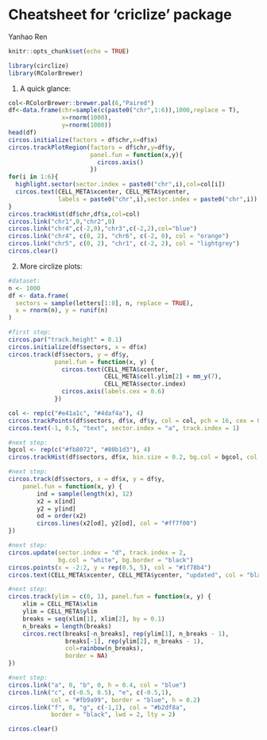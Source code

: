 # Cheatsheet for 'criclize' package

Yanhao Ren

```r
knitr::opts_chunk$set(echo = TRUE)
```

```r
library(circlize)
library(RColorBrewer)
```



(1) A quick glance:
```r
col<-RColorBrewer::brewer.pal(6,"Paired")
df<-data.frame(chr=sample(c(paste0("chr",1:6)),1000,replace = T),
               x=rnorm(1000),
               y=rnorm(1000))
head(df)
circos.initialize(factors = df$chr,x=df$x)
circos.trackPlotRegion(factors = df$chr,y=df$y,
                       panel.fun = function(x,y){
                         circos.axis()
                       })
for(i in 1:6){
  highlight.sector(sector.index = paste0("chr",i),col=col[i])
  circos.text(CELL_META$xcenter, CELL_META$ycenter,
              labels = paste0("chr",i),sector.index = paste0("chr",i))
}
circos.trackHist(df$chr,df$x,col=col)
circos.link("chr1",0,"chr2",0)
circos.link("chr4",c(-2,0),"chr3",c(-2,2),col="blue")
circos.link("chr4", c(0, 2), "chr6", c(-2, 0), col = "orange")
circos.link("chr5", c(0, 2), "chr1", c(-2, 2), col = "lightgrey")
circos.clear()
```

(2) More circlize plots:
```r
#dataset:
n <- 1000
df <- data.frame(
  sectors = sample(letters[1:8], n, replace = TRUE),
  x = rnorm(n), y = runif(n)
)
```

```r
#first step:
circos.par("track.height" = 0.1)
circos.initialize(df$sectors, x = df$x)
circos.track(df$sectors, y = df$y,
             panel.fun = function(x, y) {
               circos.text(CELL_META$xcenter, 
                           CELL_META$cell.ylim[2] + mm_y(7), 
                           CELL_META$sector.index)
               circos.axis(labels.cex = 0.6)
             })

col <- rep(c("#e41a1c", "#4daf4a"), 4)
circos.trackPoints(df$sectors, df$x, df$y, col = col, pch = 16, cex = 0.5)
circos.text(-1, 0.5, "text", sector.index = "a", track.index = 1)

#next step:
bgcol <- rep(c("#fb8072", "#80b1d3"), 4)
circos.trackHist(df$sectors, df$x, bin.size = 0.2, bg.col = bgcol, col = NA)

#next step:
circos.track(df$sectors, x = df$x, y = df$y,
    panel.fun = function(x, y) {
        ind = sample(length(x), 12)
        x2 = x[ind]
        y2 = y[ind]
        od = order(x2)
        circos.lines(x2[od], y2[od], col = "#ff7f00")
})

#next step:
circos.update(sector.index = "d", track.index = 2, 
              bg.col = "white", bg.border = "black")
circos.points(x = -2:2, y = rep(0.5, 5), col = "#1f78b4")
circos.text(CELL_META$xcenter, CELL_META$ycenter, "updated", col = "black")

#next step:
circos.track(ylim = c(0, 1), panel.fun = function(x, y) {
    xlim = CELL_META$xlim
    ylim = CELL_META$ylim
    breaks = seq(xlim[1], xlim[2], by = 0.1)
    n_breaks = length(breaks)
    circos.rect(breaks[-n_breaks], rep(ylim[1], n_breaks - 1),
                breaks[-1], rep(ylim[2], n_breaks - 1),
                col=rainbow(n_breaks),
                border = NA)
})

#next step:
circos.link("a", 0, "b", 0, h = 0.4, col = "blue")
circos.link("c", c(-0.5, 0.5), "e", c(-0.5,1), 
            col = "#fb9a99", border = "blue", h = 0.2)
circos.link("f", 0, "g", c(-1,1), col = "#b2df8a", 
            border = "black", lwd = 2, lty = 2)

circos.clear()

```






